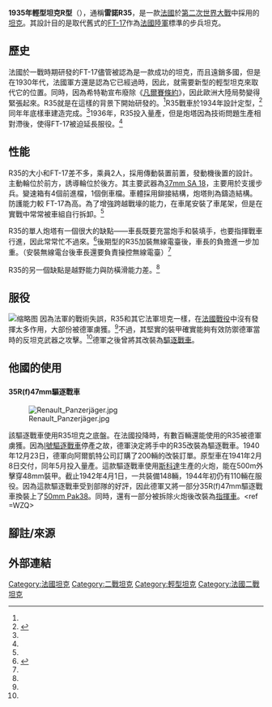 {{noteTA|G1=军事|G2=单位|G3=地名|G4=人名}}
{{Infobox weapon
|is_vehicle=yes
|名稱=1935年輕型坦克R型[[File:Flag_of_France.svg|30px]]<br /><small>通稱：雷諾R35</small>
|圖片=[[File:Р_35_Тенк,_Велики_војни_манерви_на_Торлаку,_1940.jpg|300px]]
|照片說明=
|類型=[[輕型坦克|輕型坦克]]
|代號=
|服役=
|退役=
|產地=
|設計=[[雷諾|雷諾]]
|生產=1936-<ref name=R1/>
|產量=至少1600輛<ref name=R2/>
|造價=
|用戶={{FRA}}<br />{{Flag|義大利|1861}}<br />{{Flag|納粹德國}}<br />{{Flag|波蘭}}<br />{{Flag|羅馬尼亞}}<br />{{Flag|土耳其}}<br />{{Flag|南斯拉夫}}<ref name=R2>{{Cite web|url =  http://ibooooks.appspot.com/article/372001/二战前法国的轻型坦克(上)|title =  二战前法国的轻型坦克(上)|deadurl =  yes|archiveurl =  https://web.archive.org/web/20140202152756/http://ibooooks.appspot.com/article/372001/%E4%BA%8C%E6%88%98%E5%89%8D%E6%B3%95%E5%9B%BD%E7%9A%84%E8%BD%BB%E5%9E%8B%E5%9D%A6%E5%85%8B(%E4%B8%8A)|archivedate =  2014-02-02}}</ref>
|衍生自=
|衍生=[[R40|R40]]
|乘員=2人 <ref name=R1> {{Cite book | author =David Porter著 卡米柚子譯| title = 鋼鐵雄獅 西線盟軍坦克| location = TW| publisher = 楓書坊 | date =  | pages = p28 | ISBN =978-986-6326-28-8 | language = zh-hant }} </ref>
|長度=4.55米<ref name=R1/>
|闊度=2.2 米<ref name=R1/>
|高度=2.3米<ref name=R1/>
|重量=14.5噸<ref name=R1/>
|引擎= 雷諾 4缸汽油引擎<ref name=R1/>
|引擎馬力= 82匹<ref name=R2/>
|馬力/重量=
|懸掛= 
|平地時速=20公里/小時<ref name=R3/>
|行動= 140公里<ref name=R3> {{Cite book | author = 歷史群像編輯部 | title = 戰略兵器世典歐洲WWII陸空軍篇 | location = 新北 | publisher = 楓樹林 |pages = p8 | ISBN = 978-986-6023-32-3 }} </ref>
|裝甲= 40毫米<ref name=R1/>
|主要= [[皮托SA-18坦克炮|SA-18 37毫米L/21戰車炮]]<ref name=R1/>
|次要= 一挺7.5mmM1931[[賴貝爾機槍|賴貝爾機槍]]<ref name=R1/>
}}
'''1935年輕型坦克R型'''（{{lang-fr|Char léger Modèle 1935 R}}），通稱'''雷諾R35'''，是一款[[法國|法國]]於[[第二次世界大戰|第二次世界大戰]]中採用的[[坦克|坦克]]。其設計目的是取代舊式的[[FT-17|FT-17]]作為[[法國陸軍|法國陸軍]]標準的步兵坦克。

==歷史==
法國於一戰時期研發的FT-17儘管被認為是一款成功的坦克，而且遠銷多國，但是在1930年代，法國軍方還是認為它已經過時，因此，就需要新型的輕型坦克來取代它的位置。同時，因為希特勒宣布廢除《[[凡爾賽條約|凡爾賽條約]]》，因此歐洲大陸局勢變得緊張起來。R35就是在這樣的背景下開始研發的。<ref name=R2/>R35戰車於1934年設計定型，<ref name=R10> {{Cite book | author =David Porter著 卡米柚子譯| title = 鋼鐵雄獅 西線盟軍坦克| location = TW| publisher = 楓書坊 | date =  | pages = p27 | ISBN =978-986-6326-28-8 | language = zh-hant }} </ref>同年年底樣車建造完成。<ref name=R2/>1936年，R35投入量產，但是炮塔因為技術問題生產相對滯後，使得FT-17被迫延長服役。<ref name=R10/>
==性能==
R35的大小和FT-17差不多，乘員2人，採用傳動裝置前置，發動機後置的設計。主動輪位於前方，誘導輪位於後方。其主要武器為[[37mm_SA_18|37mm SA 18]]，主要用於支援步兵。變速箱有4個前進檔，1個倒車檔。車體採用鉚接結構，炮塔則為鑄造結構。防護能力較
FT-17為高。為了增強跨越戰壕的能力，在車尾安裝了車尾架，但是在實戰中常常被車組自行拆卸。<ref name=R2/>

R35的單人炮塔有一個很大的缺點——車長既要充當炮手和裝填手，也要指揮戰車行進，因此常常忙不過來。<ref name=R11> {{Cite book | author =David Porter著 卡米柚子譯| title = 鋼鐵雄獅 西線盟軍坦克| location = TW| publisher = 楓書坊 | date =  | pages = p29| ISBN =978-986-6326-28-8 | language = zh-hant }} </ref>後期型的R35加裝無線電臺後，車長的負擔進一步加重。（安裝無線電台後車長還要負責操控無線電臺）<ref name=R2/>

R35的另一個缺點是越野能力與防橫滑能力差。<ref name=R2/>

==服役==
[[File:R35-Saumur.00047t4x.jpg|缩略图]]
因為法軍的戰術失誤，R35和其它法軍坦克一樣，在[[法國戰役|法國戰役]]中沒有發揮太多作用，大部份被德軍虜獲。<ref name=R2/>不過，其堅實的裝甲確實能夠有效防禦德軍當時的反坦克武器之攻擊。<ref name=R1/>德軍之後曾將其改裝為[[驅逐戰車|驅逐戰車]]。
==他國的使用==
==={{Flag|納粹德國}}===
====35R(f)47mm驅逐戰車====

[[File:Renault_Panzerjäger.jpg|thumb]]

該驅逐戰車使用R35坦克之底盤。在法國投降時，有數百輛還能使用的R35被德軍虜獲。因為[[I號驅逐戰車|I號驅逐戰車]]停產之故，德軍決定將手中的R35改裝為驅逐戰車。1940年12月23日，德軍向阿爾凱特公司訂購了200輛的改裝訂單。原型車在1941年2月8日交付，同年5月投入量產。這款驅逐戰車使用[[斯科達|斯科達]]生產的火炮，能在500m外擊穿48mm裝甲。截止1942年4月1日，一共裝備148輛，1944年初仍有110輛在服役。因為這款驅逐戰車受到部隊的好評，因此德軍又將一部分35R(f)47mm驅逐戰車換裝上了[[5cm_Pak_38反坦克炮|50mm Pak38]]。同時，還有一部分被拆除火炮後改裝為[[指揮車|指揮車]]。<ref =WZQ>{{Cite web|url=http://qikan.tze.cn/Template/default/DownLoad.aspx?TitleID=tkcl20130212|title=披挂万字旗的盟军战车|accessdate=2014-01-21|archive-date=2014-01-07|archive-url=https://web.archive.org/web/20140107115024/http://qikan.tze.cn/Template/default/DownLoad.aspx?TitleID=tkcl20130212|dead-url=no}}</ref>

==腳註/來源==
{{reflist}}
==外部連結==

{{戰車主題}}

{{法國戰間期的裝甲戰鬥車輛}}

{{法国二战及二战前的坦克与装甲车}}
[[Category:法國坦克|Category:法國坦克]]
[[Category:二戰坦克|Category:二戰坦克]]
[[Category:輕型坦克|Category:輕型坦克]]
[[Category:法國二戰坦克|Category:法國二戰坦克]]